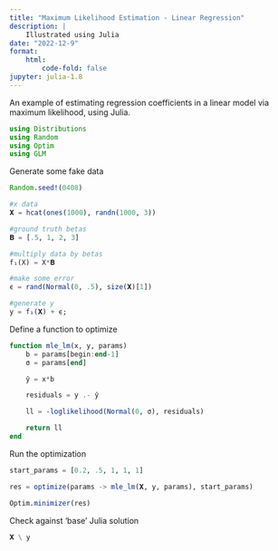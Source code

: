 ```yaml
---
title: "Maximum Likelihood Estimation - Linear Regression"
description: |
    Illustrated using Julia
date: "2022-12-9"
format:
    html:
        code-fold: false
jupyter: julia-1.8
---
```


An example of estimating regression coefficients in a linear model via maximum likelihood, using Julia.

```julia
using Distributions
using Random
using Optim
using GLM
```

Generate some fake data

```julia
Random.seed!(0408)

#x data
𝐗 = hcat(ones(1000), randn(1000, 3))

#ground truth betas
𝚩 = [.5, 1, 2, 3]

#multiply data by betas
f₁(X) = X*𝚩

#make some error
ϵ = rand(Normal(0, .5), size(𝐗)[1])

#generate y
y = f₁(𝐗) + ϵ;
``` 

Define a function to optimize

```julia
function mle_lm(x, y, params)
    b = params[begin:end-1]
    σ = params[end]

    ŷ = x*b

    residuals = y .- ŷ

    ll = -loglikelihood(Normal(0, σ), residuals)

    return ll
end
```

Run the optimization

```julia
start_params = [0.2, .5, 1, 1, 1]

res = optimize(params -> mle_lm(𝐗, y, params), start_params)

Optim.minimizer(res)
```


Check against 'base' Julia solution
```julia
𝐗 \ y
```
